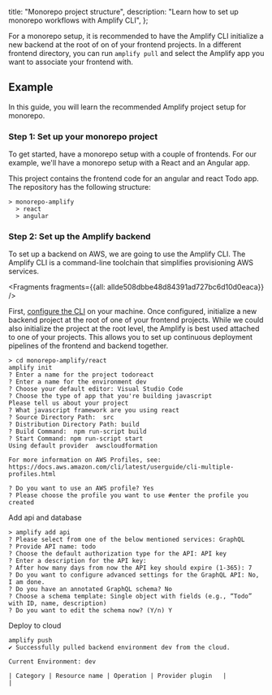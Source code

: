   title: "Monorepo project structure",
  description: "Learn how to set up monorepo workflows with Amplify CLI",
};



For a monorepo setup, it is recommended to have the Amplify CLI initialize a new backend at the root of on of your frontend projects. In a different frontend directory, you can run `amplify pull` and select the Amplify app you want to associate your frontend with.

## Example

In this guide, you will learn the recommended Amplify project setup for monorepo.

### Step 1: Set up your monorepo project

To get started, have a monorepo setup with a couple of frontends. For our example, we'll have a monorepo setup with a React and an Angular app.

This project contains the frontend code for an angular and react Todo app. The repository has the following structure:

```console
> monorepo-amplify
  > react
  > angular
```

### Step 2: Set up the Amplify backend

To set up a backend on AWS, we are going to use the Amplify CLI. The Amplify CLI is a command-line toolchain that simplifies provisioning AWS services.




<Fragments fragments={{all: allde508dbbe48d84391ad727bc6d10d0eaca}} />

First, [configure the CLI](/cli/start/install.md#configure-the-amplify-cli) on your machine. Once configured, initialize a new backend project at the root of one of your frontend projects. While we could also initialize the project at the root level, the Amplify is best used attached to one of your projects. This allows you to set up continuous deployment pipelines of the frontend and backend together.

```console
> cd monorepo-amplify/react
amplify init
? Enter a name for the project todoreact
? Enter a name for the environment dev
? Choose your default editor: Visual Studio Code
? Choose the type of app that you're building javascript
Please tell us about your project
? What javascript framework are you using react
? Source Directory Path:  src
? Distribution Directory Path: build
? Build Command:  npm run-script build
? Start Command: npm run-script start
Using default provider  awscloudformation

For more information on AWS Profiles, see:
https://docs.aws.amazon.com/cli/latest/userguide/cli-multiple-profiles.html

? Do you want to use an AWS profile? Yes
? Please choose the profile you want to use #enter the profile you created
```

Add api and database

```console
> amplify add api
? Please select from one of the below mentioned services: GraphQL
? Provide API name: todo
? Choose the default authorization type for the API: API key
? Enter a description for the API key: 
? After how many days from now the API key should expire (1-365): 7
? Do you want to configure advanced settings for the GraphQL API: No, I am done.
? Do you have an annotated GraphQL schema? No
? Choose a schema template: Single object with fields (e.g., “Todo” with ID, name, description)
? Do you want to edit the schema now? (Y/n) Y
```

Deploy to cloud

```console
amplify push
✔ Successfully pulled backend environment dev from the cloud.

Current Environment: dev

| Category | Resource name | Operation | Provider plugin   |
| 